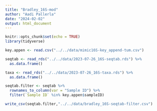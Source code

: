 ```yaml
---
title: "Bradley_16S-mod"
author: "Aadi Pallerla"
date: "2024-02-02"
output: html_document
---
```


```r
knitr::opts_chunk$set(echo = TRUE)
library(tidyverse)
```

```r

key.appen <- read.csv("../../data/mimic16S-key_append-tum.csv")

seqtab <- read_rds("../../data/2023-07-26_16S-seqtab.rds") %>%
  as.data.frame()

taxa <- read_rds("../../data/2023-07-26_16S-taxa.rds") %>%
  as.data.frame()

```   


```r
seqtab.filter <- seqtab %>%
  rownames_to_column(var = "Sample ID") %>%
  filter(`Sample ID` %in% key.appen$sampleID)

write_csv(seqtab.filter,"../../data/bradley_16S-seqtab-filter.csv")

```
